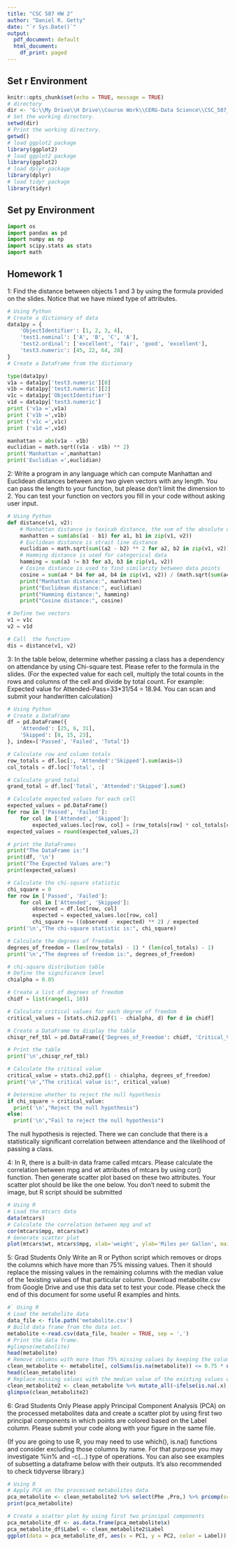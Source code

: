```yaml
---
title: "CSC 587 HW 2"
author: "Daniel R. Getty"
date: "`r Sys.Date()`"
output:
  pdf_document: default
  html_document:
    df_print: paged
---
```

## Set r Environment
```r
knitr::opts_chunk$set(echo = TRUE, message = TRUE)
# directory
dir <- 'G:\\My Drive\\H Drive\\Course Work\\CERG-Data Science\\CSC_587_Advanced_Data_Mining\\HW\\HW2_DataMining_with_py'
# Set the working directory.
setwd(dir)
# Print the working directory.
getwd()
# load ggplot2 package
library(ggplot2)
# load ggplot2 package
library(ggplot2)
# load dplyr package
library(dplyr)
# load tidyr package
library(tidyr)
```

## Set py Environment
```python
import os
import pandas as pd
import numpy as np
import scipy.stats as stats
import math
```

## Homework 1

1: Find the distance between objects 1 and 3 by using the formula provided on the slides. Notice that we have mixed type of attributes. 

```python
# Using Python
# Create a dictionary of data
data1py = {
    'ObjectIdentifier': [1, 2, 3, 4],
    'test1.nominal': ['A', 'B', 'C', 'A'],
    'test2.ordinal': ['excellent', 'fair', 'good', 'excellent'],
    'test3.numeric': [45, 22, 64, 28]
}
# Create a DataFrame from the dictionary

type(data1py)
v1a = data1py['test3.numeric'][0]
v1b = data1py['test3.numeric'][2]
v1c = data1py['ObjectIdentifier']
v1d = data1py['test3.numeric']
print ('v1a =',v1a)
print ('v1b =',v1b)
print ('v1c =',v1c)
print ('v1d =',v1d)

manhattan = abs(v1a - v1b)
euclidian = math.sqrt((v1a - v1b) ** 2)
print('Manhattan =',manhattan)
print('Euclidian =',euclidian)
```


2: Write a program in any language which can compute Manhattan and Euclidean distances between any two given vectors with any length. You can pass the length to your function, but please don’t limit the dimension to 2. You can test your function on vectors you fill in your code without asking user input. 

```python
# Using Python
def distance(v1, v2):
    # Manhattan distance is taxicab distance, the sum of the absolute differences between the coordinates of the points
    manhatten = sum(abs(a1 - b1) for a1, b1 in zip(v1, v2))
    # Euclidean distance is strait line distance
    euclidian = math.sqrt(sum((a2 - b2) ** 2 for a2, b2 in zip(v1, v2)))
    # Hamming distance is used for categorical data
    hamming = sum(a3 != b3 for a3, b3 in zip(v1, v2))
    # Cosine distance is used to find similarity between data points
    cosine = sum(a4 * b4 for a4, b4 in zip(v1, v2)) / (math.sqrt(sum(a4 ** 2 for a4 in v1)) * math.sqrt(sum(b4 ** 2 for b4 in v2)))
    print("Manhattan distance:", manhatten)
    print("Euclidean distance:", euclidian)
    print("Hamming distance:", hamming)
    print("Cosine distance:", cosine)

# Define two vectors
v1 = v1c 
v2 = v1d 

# Call  the function
dis = distance(v1, v2)
```

3: In the table below, determine whether passing a class has a dependency on attendance by using Chi-square test.
Please refer to the formula in the slides.  (For the expected value for each cell, multiply the total counts in the rows and columns of the cell and divide by total count. For example: Expected value for Attended-Pass=33*31/54 = 18.94. You can scan and submit your handwritten calculation)


```python
# Using Python
# Create a DataFrame
df = pd.DataFrame({
    'Attended': [25, 6, 31],
    'Skipped': [8, 15, 23],
}, index=['Passed', 'Failed', 'Total'])

# Calculate row and column totals
row_totals = df.loc[:, 'Attended':'Skipped'].sum(axis=1)
col_totals = df.loc['Total', :]

# Calculate grand total
grand_total = df.loc['Total', 'Attended':'Skipped'].sum()

# Calculate expected values for each cell
expected_values = pd.DataFrame()
for row in ['Passed', 'Failed']:
    for col in ['Attended', 'Skipped']:
        expected_values.loc[row, col] = (row_totals[row] * col_totals[col]) / grand_total
expected_values = round(expected_values,2)

# print the DataFrames
print("The DataFrame is:")
print(df, '\n')
print("The Expected Values are:")
print(expected_values)

# Calculate the chi-square statistic
chi_square = 0
for row in ['Passed', 'Failed']:
    for col in ['Attended', 'Skipped']:
        observed = df.loc[row, col]
        expected = expected_values.loc[row, col]
        chi_square += ((observed - expected) ** 2) / expected
print('\n',"The chi-square statistic is:", chi_square)

# Calculate the degrees of freedom
degrees_of_freedom = (len(row_totals) - 1) * (len(col_totals) - 1)
print('\n',"The degrees of freedom is:", degrees_of_freedom)

# chi-square distribution table
# Define the significance level
chialpha = 0.05

# Create a list of degrees of freedom
chidf = list(range(1, 10))

# Calculate critical values for each degree of freedom
critical_values = [stats.chi2.ppf(1 - chialpha, d) for d in chidf]

# Create a DataFrame to display the table
chisqr_ref_tbl = pd.DataFrame({'Degrees_of_Freedom': chidf, 'Critical_Value': critical_values})

# Print the table
print('\n',chisqr_ref_tbl)

# Calculate the critical value
critical_value = stats.chi2.ppf(1 - chialpha, degrees_of_freedom)
print('\n',"The critical value is:", critical_value)

# Determine whether to reject the null hypothesis
if chi_square > critical_value:
  print('\n',"Reject the null hypothesis")
else:
  print('\n',"Fail to reject the null hypothesis")


```

The null hypothesis is rejected. There we can conclude that there is a statistically significant correlation between attendance and the likelihood of passing a class.


4: In R, there is a built-in data frame called mtcars. Please calculate the correlation between mpg and wt attributes of mtcars by using cor() function. Then generate scatter plot based on these two attributes. Your scatter plot should be like the one below. You don’t need to submit the image, but R script should be submitted

```r
# Using R
# Load the mtcars data
data(mtcars)
# Calculate the correlation between mpg and wt
cor(mtcars$mpg, mtcars$wt)
# Generate scatter plot
plot(mtcars$wt, mtcars$mpg, xlab='weight', ylab='Miles per Gallon', main='Scatter Plot of Miles per Gallon and Weight')


```

5: Grad Students Only Write an R or Python script which removes or drops the columns which have more than 75% missing values. Then it should replace the missing values in the remaining columns with the median value of the 1existing values of that particular column. Download metabolite.csv from Google Drive and use this data set to test your code. Please check the end of this document for some useful R examples and hints.

```r
#` Using R
# Load the metabolite data
data_file <- file.path('metabolite.csv')
# Build data frame from the data set.
metabolite <-read.csv(data_file, header = TRUE, sep = ',')
# Print the data frame.
#glimpse(metabolite)
head(metabolite)
# Remove columns with more than 75% missing values by keeping the columns with less than 75% missing values
clean_metabolite <- metabolite[, colSums(is.na(metabolite)) <= 0.75 * nrow(metabolite)]
head(clean_metabolite)
# Replace missing values with the median value of the existing values of that particular column
clean_metabolite2 <- clean_metabolite %>% mutate_all(~ifelse(is.na(.x), median(.x, na.rm = TRUE), .x))
glimpse(clean_metabolite2)
```


6: Grad Students Only Please apply Principal Component Analysis (PCA) on the processed metabolites data and create a scatter plot by using first two principal components in which points are colored based on the Label column. Please submit your code along with your figure in the same file.  

(If you are going to use R, you may need to use which(), is.na() functions and consider excluding those columns by name. For that purpose you may investigate %in% and -c(...) type of operations. You can also see examples of subsetting a dataframe below with their outputs. It’s also recommended to check tidyverse library.)

```r
# Using R
# Apply PCA on the processed metabolites data
pca_metabolite <- clean_metabolite2 %>% select(Phe ,Pro,) %>% prcomp(scale = TRUE)
print(pca_metabolite)

# Create a scatter plot by using first two principal components
pca_metabolite_df <- as.data.frame(pca_metabolite$x)
pca_metabolite_df$Label <- clean_metabolite2$Label
ggplot(data = pca_metabolite_df, aes(x = PC1, y = PC2, color = Label)) + geom_point()
```